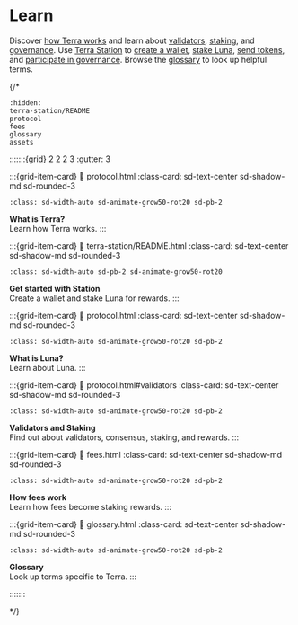# Learn

Discover [how Terra works](./protocol.mdx) and learn about [validators](./protocol.mdx#validators), [staking](./protocol.mdx#staking), and [governance](./protocol.mdx#governance). Use [Terra Station](./terra-station/README.mdx) to [create a wallet](./terra-station/download/README.mdx), [stake Luna](./terra-station/staking.mdx), [send tokens](./terra-station/send.mdx), and [participate in governance](./terra-station/governance.mdx). Browse the [glossary](./glossary.mdx) to look up helpful terms.

{/*
```{toctree}
:hidden:
terra-station/README
protocol
fees
glossary
assets
```

:::::::{grid} 2 2 2 3
:gutter: 3

:::{grid-item-card}
:link: protocol.html
:class-card: sd-text-center sd-shadow-md sd-rounded-3
```{image} /img/icon_terra.svg
:class: sd-width-auto sd-animate-grow50-rot20 sd-pb-2
```
**What is Terra?**  
Learn how Terra works.
:::

:::{grid-item-card}
:link: terra-station/README.html
:class-card: sd-text-center sd-shadow-md sd-rounded-3
```{image} /img/wallets_station.png
:class: sd-width-auto sd-pb-2 sd-animate-grow50-rot20
```
**Get started with Station**  
Create a wallet and stake Luna for rewards.
:::

:::{grid-item-card}
:link: protocol.html
:class-card: sd-text-center sd-shadow-md sd-rounded-3
```{image} /img/icon_luna.svg
:class: sd-width-auto sd-animate-grow50-rot20 sd-pb-2
```
**What is Luna?**  
Learn about Luna.
:::

:::{grid-item-card}
:link: protocol.html#validators
:class-card: sd-text-center sd-shadow-md sd-rounded-3
```{image} /img/Staking.svg
:class: sd-width-auto sd-animate-grow50-rot20 sd-pb-2
```
**Validators and Staking**  
Find out about validators, consensus, staking, and rewards.
:::

:::{grid-item-card}
:link: fees.html
:class-card: sd-text-center sd-shadow-md sd-rounded-3
```{image} /img/Fees.svg
:class: sd-width-auto sd-animate-grow50-rot20 sd-pb-2
```
**How fees work**  
Learn how fees become staking rewards.
:::

:::{grid-item-card}
:link: glossary.html
:class-card: sd-text-center sd-shadow-md sd-rounded-3
```{image} /img/Glossary.svg
:class: sd-width-auto sd-animate-grow50-rot20 sd-pb-2
```
**Glossary**  
Look up terms specific to Terra.
:::

:::::::

*/}